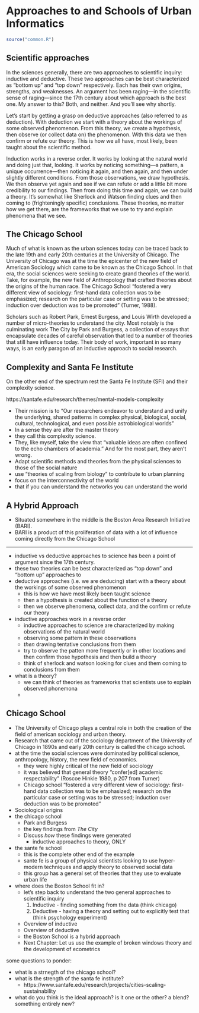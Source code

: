 # Approaches to and Schools of Urban Informatics 

```r
source("common.R")
```

## Scientific approaches

In the sciences generally, there are two approaches to scientific inquiry: inductive and deductive. These two approaches can be best characterized as “bottom up” and “top down” respectively. Each has their own origins, strengths, and weaknesses. An argument has been raging—in the scientific sense of raging—since the 17th century about which approach is the best one. My answer to this? Both, and neither. And you’ll see why shortly. 

Let’s start by getting a grasp on deductive approaches (also referred to as deduction). With deduction we start with a theory about the workings of some observed phenomenon. From this theory, we create a hypothesis, then observe (or collect data on) the phenomenon. With this data we then confirm or refute our theory. This is how we all have, most likely, been taught about the scientific method. 

Induction works in a reverse order. It works by looking at the natural world and doing just that, looking. It works by noticing something—a pattern, a unique occurrence—then noticing it again, and then again, and then under slightly different conditions. From those observations, we draw hypothesis. We then observe yet again and see if we can refute or add a little bit more credibility to our findings. Then from doing this time and again, we can build a theory. It’s somewhat like Sherlock and Watson finding clues and then coming to (frighteningly specific) conclusions. These theories, no matter how we get there, are the frameworks that we use to try and explain phenomena that we see. 

## The Chicago School

Much of what is known as the urban sciences today can be traced back to the late 19th and early 20th centuries at the University of Chicago. The University of Chicago was at the time the epicenter of the new field of American Sociology which came to be known as the Chicago School. In that era, the social sciences were seeking to create grand theories of the world. Take, for example, the new field of Anthropology that crafted theories about the origins of the human race. The Chicago School "fostered a very different view of sociology: first-hand data collection was to be emphasized; research on the particular case or setting was to be stressed; induction over deduction was to be promoted" (Turner, 1988). 

Scholars such as Robert Park, Ernest Burgess, and Louis Wirth developed a number of micro-theories to understand the city. Most notably is the culminating work The City by Park and Burgess, a collection of essays that encapsulate decades of careful observation that led to a number of theories that still have influence today. Their body of work, important in so many ways, is an early paragon of an inductive approach to social research. 

## Complexity and Santa Fe Institute 

On the other end of the spectrum rest the Santa Fe Institute (SFI) and their complexity science. 



https://santafe.edu/research/themes/mental-models-complexity


- Their mission is to “Our researchers endeavor to understand and unify the underlying, shared patterns in complex physical, biological, social, cultural, technological, and even possible astrobiological worlds” 
- In a sense they are after the master theory
- they call this complexity science. 
- They, like myself, take the view that “valuable ideas are often confined to the echo chambers of academia.” And for the most part, they aren’t wrong. 
- Adapt scientific methods and theories from the physical sciences to those of the social nature
- use  “theories of scaling from biology” to contribute to urban planning
- focus on the interconnectivity of the world
- that if you can understand the networks you can understand the world

## A Hybrid Approach 

- Situated somewhere in the middle is the Boston Area Research Initiative (BARI).
- BARI is a product of this proliferation of data with a lot of influence coming directly from the Chicago School 







----------




- inductive vs deductive approaches to science has been a point of argument since the 17th century. 
- these two theories can be best characterized as "top down" and "bottom up" approaches to
- deductive approaches (i.e. we are deducing) start with a theory about the workings of some observed phenomenon
  - this is how we have most likely been taught science 
  - then a hypothesis is created about the function of a theory
  - then we observe phenomena, collect data, and the confirm or refute our theory
- inductive approaches work in a reverse order
  - inductive approaches to science are characterized by making observations of the natural world 
  - observing some pattern in these observations
  - _then_ drawing tentative conclusions from them
  - try to observe the patten more frequently or in other locations and then confirm those hypothesis and then build a theory
  - think of sherlock and watson looking for clues and them coming to conclusions from them 



- what is a theory?
  - we can think of theories as frameworks that scientists use to explain observed phonemona
  - 
  
  
## Chicago School

- The University of Chicago plays a central role in both the creation of the field of american sociology and urban theory. 
- Research that came out of the sociology department of the University of Chicago in 1890s and early 20th century is called the chicago school. 
- at the time the social sciences were dominated by political science, anthropology, history, the new field of economics. 
  - they were highly critical of the new field of sociology
  - it was believed that general theory "confer[ed] academic respectability" (Roscoe Hinkle 1980, p 207 from Turner)
  - Chicago school "fostered a very different view of sociology: first-hand data collection was to be emphasized; research on the particular case or setting was to be stressed; induction over deduction was to be promoted"


- Sociological origins
- the chicago school
  - Park and Burgess
  - the key findings from _The City_
  - Discuss _how_ these findings were generated
    - inductive approaches to theory, ONLY
- the sante fe school
  - this is the complete other end of the example
  - sante fe is a group of physical scientists looking to use hyper-modern techniques and apply theory to observed social data
  - this group has a general set of theories that they use to evaluate urban life
- where does the Boston School fit in?
  - let's step back to understand the two general approaches to scientific inquiry
    1. Inductive - finding something from the data (think chicago)
    2. Deductive - having a theory and setting out to explicitly test that (think psychology experiment)
  - Overview of inductive
  - Overview of deductive
  - the Boston School is a hybrid approach
  - Next Chapter: Let us use the example of broken windows theory and the development of ecometrics
  
some questions to ponder:

- what is a strnegth of the chicago school?
- what is the strength of the santa fe institute?
  - https://www.santafe.edu/research/projects/cities-scaling-sustainability
- what do you think is the ideal approach? is it one or the other? a blend? something entirely new?

